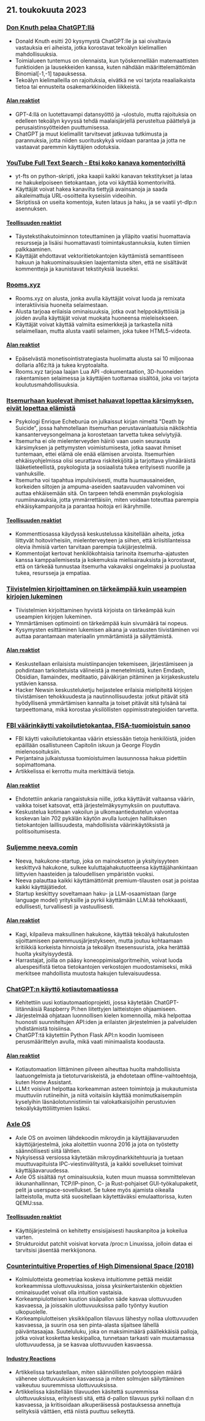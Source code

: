 

<CallToAction />

<Steps>

## 21. toukokuuta 2023

### [Don Knuth pelaa ChatGPT:llä](https://cs.stanford.edu/~knuth/chatGPT20.txt)

- Donald Knuth esitti 20 kysymystä ChatGPT:lle ja sai oivaltavia vastauksia eri aiheista, jotka korostavat tekoälyn kielimallien mahdollisuuksia.
- Toimialueen tuntemus on olennaista, kun työskennellään matemaattisten funktioiden ja lausekkeiden kanssa, kuten nähdään määrittelemättömän Binomial[-1,-1] tapauksessa.
- Tekoälyn kielimalleilla on rajoituksia, eivätkä ne voi tarjota reaaliaikaista tietoa tai ennusteita osakemarkkinoiden liikkeistä.

#### [Alan reaktiot](http://news.ycombinator.com/item?id=36012360)

- GPT-4:llä on luotettavampi datansyöttö ja -ulostulo, mutta rajoituksia on edelleen tekoälyn kyvyssä tehdä maalaisjärjellä perusteltua päättelyä ja perusaistinsyötteiden puuttumisessa.
- ChatGPT ja muut kielimallit tarvitsevat jatkuvaa tutkimusta ja parannuksia, jotta niiden suorituskykyä voidaan parantaa ja jotta ne vastaavat paremmin käyttäjien odotuksia.

### [YouTube Full Text Search - Etsi koko kanava komentoriviltä](https://github.com/NotJoeMartinez/yt-fts)

- yt-fts on python-skripti, joka kaapii kaikki kanavan tekstitykset ja lataa ne hakukelpoiseen tietokantaan, jota voi käyttää komentoriviltä.
- Käyttäjät voivat hakea kanavilta tiettyjä avainsanoja ja saada aikaleimattuja URL-osoitteita kyseisiin videoihin.
- Skriptissä on useita komentoja, kuten lataus ja haku, ja se vaatii yt-dlp:n asennuksen.

#### [Teollisuuden reaktiot](http://news.ycombinator.com/item?id=36009774)

- Täystekstihakutoiminnon toteuttaminen ja ylläpito vaatisi huomattavia resursseja ja lisäisi huomattavasti toimintakustannuksia, kuten tiimien palkkaaminen.
- Käyttäjät ehdottavat vektoritietokantojen käyttämistä semanttiseen hakuun ja hakuominaisuuksien laajentamista siten, että ne sisältävät kommentteja ja kaunistavat tekstityksiä lauseiksi.

### [Rooms.xyz](https://rooms.xyz/)

- Rooms.xyz on alusta, jonka avulla käyttäjät voivat luoda ja remixata interaktiivisia huoneita selaimestaan.
- Alusta tarjoaa erilaisia ominaisuuksia, jotka ovat helppokäyttöisiä ja joiden avulla käyttäjät voivat muokata huoneensa mieleisekseen.
- Käyttäjät voivat käyttää valmiita esimerkkejä ja tarkastella niitä selaimellaan, mutta alusta vaatii selaimen, joka tukee HTML5-videota.

#### [Alan reaktiot](http://news.ycombinator.com/item?id=36009430)

- Epäselvästä monetisointistrategiasta huolimatta alusta sai 10 miljoonaa dollaria a16z:ltä ja tukea kryptoalalta.
- Rooms.xyz tarjoaa laajan Lua API -dokumentaation, 3D-huoneiden rakentamisen selaimessa ja käyttäjien tuottamaa sisältöä, joka voi tarjota koulutusmahdollisuuksia.

### [Itsemurhaan kuolevat ihmiset haluavat lopettaa kärsimyksen, eivät lopettaa elämistä](https://english.elpais.com/science-tech/2023-05-20/psychologist-enrique-echeburua-people-who-die-by-suicide-want-to-stop-suffering-not-to-stop-living.html)

- Psykologi Enrique Echeburúa on julkaissut kirjan nimeltä "Death by Suicide", jossa hahmotellaan itsemurhan perustavanlaatuisia näkökohtia kansanterveysongelmana ja korostetaan tarvetta tukea selviytyjiä.
- Itsemurha ei ole mielenterveyden häiriö vaan usein seurausta kärsimyksen ja pettymysten voimistumisesta, jotka saavat ihmiset tuntemaan, ettei elämä ole enää elämisen arvoista. Itsemurhien ehkäisyohjelmissa olisi seurattava riskitekijöitä ja tarjottava ylimääräistä lääketieteellistä, psykologista ja sosiaalista tukea erityisesti nuorille ja vanhuksille.
- Itsemurha voi tapahtua impulsiivisesti, mutta huumausaineiden, korkeiden siltojen ja ampuma-aseiden saatavuuden valvominen voi auttaa ehkäisemään sitä. On tarpeen tehdä enemmän psykologisia ruumiinavauksia, jotta ymmärrettäisiin, miten voidaan toteuttaa parempia ehkäisykampanjoita ja parantaa hoitoja eri ikäryhmille.

#### [Teollisuuden reaktiot](http://news.ycombinator.com/item?id=36010975)

- Kommenttiosassa käydyssä keskustelussa käsitellään aiheita, jotka liittyvät hoitovirheisiin, mielenterveyteen ja siihen, että kriisitilanteissa olevia ihmisiä varten tarvitaan parempia tukijärjestelmiä.
- Kommentoijat kertovat henkilökohtaisia tarinoita itsemurha-ajatusten kanssa kamppailemisesta ja kokemuksia mielisairauksista ja korostavat, että on tärkeää tunnustaa itsemurha vakavaksi ongelmaksi ja puolustaa tukea, resursseja ja empatiaa.

### [Tiivistelmien kirjoittaminen on tärkeämpää kuin useampien kirjojen lukeminen](https://www.andreasfragner.com/writing/writing-summaries)

- Tiivistelmien kirjoittaminen hyvistä kirjoista on tärkeämpää kuin useampien kirjojen lukeminen.
- Ymmärtämisen optimointi on tärkeämpää kuin sivumäärä tai nopeus.
- Kysymysten esittäminen lukemisen aikana ja vastausten tiivistäminen voi auttaa parantamaan materiaalin ymmärtämistä ja säilyttämistä.

#### [Alan reaktiot](http://news.ycombinator.com/item?id=36011599)

- Keskustellaan erilaisista muistiinpanojen tekemiseen, järjestämiseen ja pohdintaan tarkoitetuista välineistä ja menetelmistä, kuten Emdash, Obsidian, llamaindex, meditaatio, päiväkirjan pitäminen ja kirjakeskustelu ystävien kanssa.
- Hacker Newsin keskusteluketju heijastelee erilaisia mielipiteitä kirjojen tiivistämisen tehokkuudesta ja nautinnollisuudesta: jotkut pitävät sitä hyödyllisenä ymmärtämisen kannalta ja toiset pitävät sitä tylsänä tai tarpeettomana, mikä korostaa yksilöllisten oppimisstrategioiden tarvetta.

### [FBI väärinkäytti vakoilutietokantaa, FISA-tuomioistuin sanoo](https://www.wsj.com/articles/fbi-improperly-searched-spy-database-for-information-on-americans-court-says-2f12bcd)

- FBI käytti vakoilutietokantaa väärin etsiessään tietoja henkilöistä, joiden epäillään osallistuneen Capitolin iskuun ja George Floydin mielenosoituksiin.
- Perjantaina julkaistussa tuomioistuimen lausunnossa hakua pidettiin sopimattomana.
- Artikkelissa ei kerrottu muita merkittäviä tietoja.

#### [Alan reaktiot](http://news.ycombinator.com/item?id=36011550)

- Ehdotettiin ankaria rangaistuksia niille, jotka käyttävät valtaansa väärin, vaikka toiset katsovat, että järjestelmäkysymyksiin on puututtava.
- Keskustelua kotimaan vakoilun ja ulkomaantiedustelun valvontaa koskevan lain 702 pykälän käytön avulla luotujen hallituksen tietokantojen laillisuudesta, mahdollisista väärinkäytöksistä ja politisoitumisesta.

### [Suljemme neeva.comin](https://neeva.com/blog/may-announcement)

- Neeva, hakukone-startup, joka on mainokseton ja yksityisyyteen keskittyvä hakukone, sulkee kuluttajahakutuotteensa käyttäjähankintaan liittyvien haasteiden ja taloudellisen ympäristön vuoksi.
- Neeva palauttaa kaikki käyttämättömät premium-tilausten osat ja poistaa kaikki käyttäjätiedot.
- Startup keskittyy soveltamaan haku- ja LLM-osaamistaan (large language model) yrityksille ja pyrkii käyttämään LLM:ää tehokkaasti, edullisesti, turvallisesti ja vastuullisesti.

#### [Alan reaktiot](http://news.ycombinator.com/item?id=36013783)

- Kagi, kilpaileva maksullinen hakukone, käyttää tekoälyä hakutulosten sijoittamiseen paremmuusjärjestykseen, mutta joutuu kohtaamaan kritiikkiä korkeista hinnoista ja tekoälyn itsesensuurista, joka herättää huolta yksityisyydestä.
- Harrastajat, joilla on pääsy koneoppimisalgoritmeihin, voivat luoda aluespesifistä tietoa tietokantojen verkostojen muodostamiseksi, mikä merkitsee mahdollista muutosta hakujen tulevaisuudessa.

### [ChatGPT:n käyttö kotiautomaatiossa](https://www.atomic14.com/2023/05/14/is-this-the-future-of-home-automation.html)

- Kehitettiin uusi kotiautomaatioprojekti, jossa käytetään ChatGPT-liitännäisiä Raspberry Pi:hen liitettyjen laitteistojen ohjaamiseen.
- Järjestelmää ohjataan luonnollisen kielen komennoilla, mikä helpottaa huonosti suunniteltujen API:iden ja erilaisten järjestelmien ja palveluiden yhdistämistä toisiinsa.
- ChatGPT:tä käytettiin Python Flask API:n koodin luomiseen perusmäärittelyn avulla, mikä vaati minimaalista koodausta.

#### [Alan reaktiot](http://news.ycombinator.com/item?id=36013571)

- Kotiautomaation liittäminen pilveen aiheuttaa huolta mahdollisista laatuongelmista ja tietoturvariskeistä, ja ehdotetaan offline-vaihtoehtoja, kuten Home Assistant.
- LLM:t voisivat helpottaa korkeamman asteen toimintoja ja mukautumista muuttuviin rutiineihin, ja niitä voitaisiin käyttää monimutkaisempiin kyselyihin läsnäolotunnistimiin tai valokatkaisijoihin perustuvien tekoälykäyttöliittymien lisäksi.

### [Axle OS](https://axleos.com/)

- Axle OS on avoimen lähdekoodin mikroydin ja käyttäjäavaruuden käyttöjärjestelmä, joka aloitettiin vuonna 2016 ja jota on työstetty säännöllisesti siitä lähtien.
- Nykyisessä versiossa käytetään mikroydinarkkitehtuuria ja tuetaan muuttuvapituista IPC-viestinvälitystä, ja kaikki sovellukset toimivat käyttäjäavaruudessa.
- Axle OS sisältää nyt ominaisuuksia, kuten muun muassa sommittelevan ikkunanhallinnan, TCP/IP-pinon, C- ja Rust-pohjaiset GUI-työkalupaketit, pelit ja userspace-sovellukset. Se tukee myös ajamista oikealla laitteistolla, mutta sitä suositellaan käytettäväksi emulaattorissa, kuten QEMU:ssa.

#### [Teollisuuden reaktiot](http://news.ycombinator.com/item?id=36008526)

- Käyttöjärjestelmä on kehitetty ensisijaisesti hauskanpitoa ja kokeilua varten.
- Strukturoidut patchit voisivat korvata /proc:n Linuxissa, jolloin dataa ei tarvitsisi jäsentää merkkijonona.

### [Counterintuitive Properties of High Dimensional Space (2018)](https://marckhoury.github.io/blog/counterintuitive-properties-of-high-dimensional-space/)

- Kolmiulotteista geometriaa koskeva intuitiomme pettää meidät korkeammissa ulottuvuuksissa, joissa yksinkertaistenkin objektien ominaisuudet voivat olla intuition vastaisia.
- Korkeampiulotteisen kuution sisäpallon säde kasvaa ulottuvuuden kasvaessa, ja joissakin ulottuvuuksissa pallo työntyy kuution ulkopuolelle.
- Korkeampiulotteisen yksikköpallon tilavuus lähestyy nollaa ulottuvuuden kasvaessa, ja suurin osa sen pinta-alasta sijaitsee lähellä päiväntasaajaa. Suuteluluku, joka on maksimimäärä päällekkäisiä palloja, jotka voivat koskettaa keskipalloa, tunnetaan tarkasti vain muutamassa ulottuvuudessa, ja se kasvaa ulottuvuuden kasvaessa.

#### [Industry Reactions](http://news.ycombinator.com/item?id=36009667)

- Artikkelissa tarkastellaan, miten säännöllisten polytooppien määrä vähenee ulottuvuuksien kasvaessa ja miten solmujen säilyttäminen vaikeutuu suuremmissa ulottuvuuksissa.
- Artikkelissa käsitellään tilavuuden käsitettä suuremmissa ulottuvuuksissa, erityisesti sitä, että d-pallon tilavuus pyrkii nollaan d:n kasvaessa, ja kritisoidaan alkuperäisessä postauksessa annettuja selityksiä väittäen, että niistä puuttuu selkeyttä.

</Steps>
